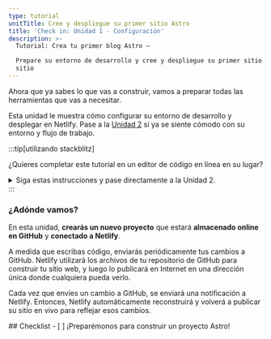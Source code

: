 ```yaml
---
type: tutorial
unitTitle: Cree y despliegue su primer sitio Astro
title: 'Check in: Unidad 1 - Configuración'
description: >-
  Tutorial: Crea tu primer blog Astro —

  Prepare su entorno de desarrollo y cree y despliegue su primer sitio Astro
  sitio
---
```




Ahora que ya sabes lo que vas a construir, vamos a preparar todas las herramientas que vas a necesitar. 

Esta unidad le muestra cómo configurar su entorno de desarrollo y desplegar en Netlify. Pase a la [Unidad 2](/es/tutorial/2-pages/) si ya se siente cómodo con su entorno y flujo de trabajo.

:::tip[utilizando stackblitz]

¿Quieres completar este tutorial en un editor de código en línea en su lugar?
<details>
<summary>Siga estas instrucciones y pase directamente a la Unidad 2.</summary>

**Configurar StackBlitz**
1. Visite [astro.new](https://astro.new) y haga clic en el botón para abrir la plantilla "Proyecto vacío" en StackBlitz. 

2. Haz clic en "Iniciar sesión" en la parte superior derecha para iniciar sesión con tus credenciales de GitHub.

3. En la parte superior izquierda de la ventana del editor StackBlitz, haga clic para hacer un "fork" de la plantilla (guardar en el panel de su propia cuenta).

4. Espere a que se cargue el proyecto y verá una vista previa en vivo del inicio del "Proyecto vacío".

**Haz un cambio**

En el panel de archivos, debería ver `src/pages/index.astro`. Haz clic para abrirlo, y sigue [Escribe tu primera línea de Astro](/es/tutorial/1-setup/3/) para hacer un cambio en este archivo.

**Crear un repositorio GitHub**

1. Preciosa en el boton <kbd>Conectar Repositorio</kbd> en la parte superior de la lista de archivos, ingresa una nombre para dicho repositorio y haz click en <kbd>Crear Repo & push</kbd>. 

2. Cuando tengas cambios para confirmar en GitHub, aparecerá un botón "Confirmar" en la parte superior izquierda de tu espacio de trabajo. Al hacer clic en él, podrás introducir un mensaje de confirmación y actualizar tu repositorio.

**Despliegue su sitio**

Si quieres desplegar tu sitio en Netlify, pasa a [Despliega tu sitio en la web](/es/tutorial/1-setup/5/).
¡Si no, pasa a [Unidad 2](/es/tutorial/2-pages/) para empezar a construir con Astro!

</details>
:::

### ¿Adónde vamos?

En esta unidad, **crearás un nuevo proyecto** que estará **almacenado online en GitHub** y **conectado a Netlify**. 

A medida que escribas código, enviarás periódicamente tus cambios a GitHub. Netlify utilizará los archivos de tu repositorio de GitHub para construir tu sitio web, y luego lo publicará en Internet en una dirección única donde cualquiera pueda verlo.

Cada vez que envíes un cambio a GitHub, se enviará una notificación a Netlify. Entonces, Netlify automáticamente reconstruirá y volverá a publicar su sitio en vivo para reflejar esos cambios.



<Box icon="check-list">
## Checklist

<Checklist>
- [ ] ¡Preparémonos para construir un proyecto Astro!
</Checklist>
</Box>
